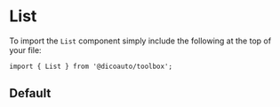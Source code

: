 
<Meta of={ListStories} />

# List

To import the `List` component simply include the following at the top of your file:

```
import { List } from '@dicoauto/toolbox';
```

## Default

<Canvas of={ListStories.Default} />
